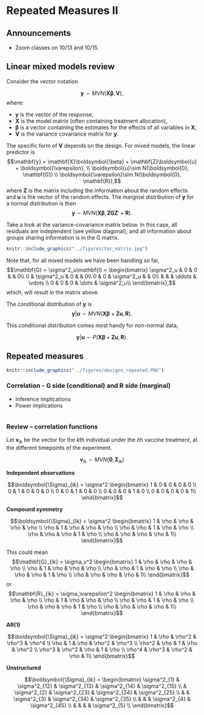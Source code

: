 # Repeated Measures II 

## Announcements 

- Zoom classes on 10/13 and 10/15. 

## Linear mixed models review 

Consider the vector notation 

$$\mathbf{y} \sim MVN(\mathbf{X}\boldsymbol{\beta}, \mathbf{V}),$$
where:

- $\mathbf{y}$ is the vector of the response, 
- $\mathbf{X}$ is the model matrix (often containing treatment allocation), 
- $\boldsymbol{\beta}$ is a vector containing the estimates for the effects of all variables in $\mathbf{X}$, 
- $\mathbf{V}$ is the variance covariance matrix for $\mathbf{y}$. 

The specific form of $\mathbf{V}$ depends on the design. 
For mixed models, the linear predictor is 
$$\mathbf{y} = \mathbf{X}\boldsymbol{\beta} + \mathbf{Z}\boldsymbol{u} + \boldsymbol{\varepsilon}, \\
\boldsymbol{u}\sim N(\boldsymbol{0}, \mathbf{G}) \\
\boldsymbol{\varepsilon}\sim N(\boldsymbol{0}, \mathbf{R}),$$
where $\mathbf{Z}$ is the matrix including the information about the random effects and $\boldsymbol{u}$ is the vector of the random effects. 
The marginal distribution of $\mathbf{y}$ for a normal distribution is then 
$$\mathbf{y} \sim MVN(\mathbf{X}\boldsymbol{\beta}, \mathbf{ZGZ}'+\mathbf{R}).$$

Take a look at the variance-covariance matrix below. In this case, all residuals are independent (see yellow diagonal), and all information about groups sharing information is in the G matrix.   

```r
knitr::include_graphics("../figures/Var_matrix.jpg")
```

Note that, for all mixed models we have been handling so far, 
$$\mathbf{G} = \sigma^2_u\mathbf{I} = 
\begin{bmatrix} 
\sigma^2_u & 0 & 0 & & 0\\
0 & \sigma^2_u & 0 &  & 0\\
0 & 0 & \sigma^2_u &  & 0\\
 &  &  & \ddots & \vdots \\
0 & 0 & 0 & \dots & \sigma^2_u\\
\end{bmatrix},$$
which, will result in the matrix above. 

The conditional distribution of $\mathbf{y}$ is 
$$\mathbf{y} \vert \boldsymbol{u} \sim MVN(\mathbf{X}\boldsymbol{\beta}+\mathbf{Z}\boldsymbol{u}, \mathbf{R}).$$

This conditional distribution comes most handy for non-normal data, 

$$\mathbf{y} \vert \boldsymbol{u} \sim P(\mathbf{X}\boldsymbol{\beta}+\mathbf{Z}\boldsymbol{u}, \mathbf{R}).$$

## Repeated measures 


```r
knitr::include_graphics("../figures/designs_repeated.PNG")
```

### Correlation - G side (conditional) and R side (marginal)
 
- Inference implications 
- Power implications 

```r

```



### Review -- correlation functions 

Let $\mathbf{v}_{i k}$ be the vector for the $k$th individual under the $i$th vaccine treatment, at the different timepoints of the experiment. 

$$\mathbf{v}_{i k} \sim MVN(\boldsymbol{0}, \boldsymbol{\Sigma}_{ik})$$

**Independent observations** 

$$\boldsymbol{\Sigma}_{ik} =
\sigma^2 
\begin{bmatrix}
1 & 0 & 0 & 0 & 0 \\
0 & 1 & 0 & 0 & 0 \\
0 & 0 & 1 & 0 & 0 \\
0 & 0 & 0 & 1 & 0 \\
0 & 0 & 0 & 0 & 1\\
\end{bmatrix}$$


**Compound symmetry** 


$$\boldsymbol{\Sigma}_{ik} =
\sigma^2 
\begin{bmatrix}
1 & \rho & \rho & \rho & \rho \\
\rho & 1 & \rho & \rho & \rho \\
\rho & \rho & 1 & \rho & \rho \\
\rho & \rho & \rho & 1 & \rho \\
\rho & \rho & \rho & \rho & 1\\
\end{bmatrix}$$

This could mean 
$$\mathbf{G}_{ik} =
\sigma_v^2 
\begin{bmatrix}
1 & \rho & \rho & \rho & \rho \\
\rho & 1 & \rho & \rho & \rho \\
\rho & \rho & 1 & \rho & \rho \\
\rho & \rho & \rho & 1 & \rho \\
\rho & \rho & \rho & \rho & 1\\
\end{bmatrix}$$
or
$$\mathbf{R}_{ik} =
\sigma_\varepsilon^2 
\begin{bmatrix}
1 & \rho & \rho & \rho & \rho \\
\rho & 1 & \rho & \rho & \rho \\
\rho & \rho & 1 & \rho & \rho \\
\rho & \rho & \rho & 1 & \rho \\
\rho & \rho & \rho & \rho & 1\\
\end{bmatrix}$$

**AR(1)**

$$\boldsymbol{\Sigma}_{ik} =
\sigma^2 
\begin{bmatrix}
1 & \rho & \rho^2 & \rho^3 & \rho^4 \\
\rho & 1 & \rho & \rho^2 & \rho^3 \\
\rho^2 & \rho & 1 & \rho & \rho^2 \\
\rho^3 & \rho^2 & \rho & 1 & \rho \\
\rho^4 & \rho^3 & \rho^2 & \rho & 1\\
\end{bmatrix}$$

**Unstructured** 

$$\boldsymbol{\Sigma}_{ik} =
\begin{bmatrix}
\sigma^2_{1} & \sigma^2_{12} & \sigma^2_{13} & \sigma^2_{14} & \sigma^2_{15} \\
 & \sigma^2_{2} & \sigma^2_{23} & \sigma^2_{24} & \sigma^2_{25} \\
 &   & \sigma^2_{3} & \sigma^2_{34} & \sigma^2_{35} \\
  &  &  & \sigma^2_{4} & \sigma^2_{45} \\
 &  &  &  & \sigma^2_{5} \\
\end{bmatrix}$$



